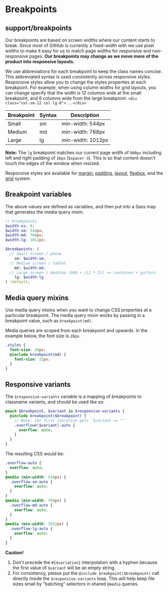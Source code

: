
<Meta title="Support|Breakpoints" />

# Breakpoints

## support/breakpoints

Our breakpoints are based on screen widths where our content starts to break. Since most of GitHub is currently a fixed-width with we use pixel widths to make it easy for us to match page widths for responsive and non-responsive pages. **Our breakpoints may change as we move more of the product into responsive layouts.**

We use abbreviations for each breakpoint to keep the class names concise. This abbreviated syntax is used consistently across responsive styles. Responsive styles allow you to change the styles properties at each breakpoint. For example, when using column widths for grid layouts, you can change specify that the width is 12 columns wide at the small breakpoint, and 6 columns wide from the large breakpoint: `<div class="col-sm-12 col-lg-6">...</div>`

| Breakpoint | Syntax | Description       |
| ---------- | ------ | ----------------- |
| Small      | sm     | min-width: 544px  |
| Medium     | md     | min-width: 768px  |
| Large      | lg     | min-width: 1012px |

**Note:** The `lg` breakpoint matches our current page width of `980px` including left and right padding of `16px` (`$spacer-3`). This is so that content doesn't touch the edges of the window when resized.

Responsive styles are available for [margin](/css/utilities/margin#responsive-margins), [padding](/css/utilities/padding#responsive-padding), [layout](/css/utilities/layout), [flexbox](/css/utilities/flexbox#responsive-flex-utilities), and the [grid](/css/objects/grid#responsive-grids) system.

## Breakpoint variables

The above values are defined as variables, and then put into a Sass map that generates the media query mixin.

```scss
// breakpoints
$width-xs: 0;
$width-sm: 544px;
$width-md: 768px;
$width-lg: 1012px;

$breakpoints: (
  // Small screen / phone
    sm: $width-sm,
  // Medium screen / tablet
    md: $width-md,
  // Large screen / desktop (980 + (12 * 2)) <= container + gutters
    lg: $width-lg
) !default;
```

## Media query mixins

Use media query mixins when you want to change CSS properties at a particular breakpoint. The media query mixin works by passing in a breakpoint value, such as `breakpoint(md)`.

Media queries are scoped from each breakpoint and upwards. In the example below, the font size is `28px`.

```scss
.styles {
  font-size: 28px;
  @include breakpoint(md) {
    font-size: 32px;
  }
}
```

## Responsive variants

The `$responsive-variants` variable is a mapping of breakpoints to classname variants, and should be used like so:

```scss
@each $breakpoint, $variant in $responsive-variants {
  @include breakpoint($breakpoint) {
    // Note: the first iteration gets `$variant == ""`
    .overflow#{$variant}-auto {
      overflow: auto;
    }
  }
}
```

The resulting CSS would be:

```css
.overflow-auto {
  overflow: auto;
}
@media (min-width: 544px) {
  .overflow-sm-auto {
    overflow: auto;
  }
}
@media (min-width: 768px) {
  .overflow-md-auto {
    overflow: auto;
  }
}
@media (min-width: 1012px) {
  .overflow-lg-auto {
    overflow: auto;
  }
}
```

**Caution!**

1. Don't precede the `#{$variation}` interpolation with a hyphen because the first value of `$variant` will be an empty string.
1. For consistency, please put the `@include breakpoint($breakpoint)` call directly inside the `$responsive-variants` loop. This will help keep file sizes small by "batching" selectors in shared `@media` queries.
